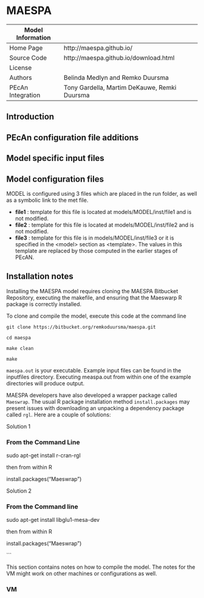 # MAESPA

| Model Information ||
| -- | -- |
| Home Page |http://maespa.github.io/ |
| Source Code | http://maespa.github.io/download.html|
| License |  |
| Authors |Belinda Medlyn and Remko Duursma |
| PEcAn Integration |Tony Gardella, Martim DeKauwe, Remki Duursma |

## Introduction



## PEcAn configuration file additions

## Model specific input files



## Model configuration files

MODEL is configured using 3 files which are placed in the run folder, as well as a symbolic link to the met file.

* **file1** : template for this file is located at models/MODEL/inst/file1 and is not modified.  
* **file2** : template for this file is located at models/MODEL/inst/file2 and is not modified.  
* **file3** : template for this file is in models/MODEL/inst/file3 or it is specified in the \<model\> section as \<template\>. The values in this template are replaced by those computed in the earlier stages of PEcAN.

## Installation notes

Installing the  MAESPA model requires cloning the MAESPA Bitbucket Repository, executing the makefile, and ensuring that the Maeswarp R package is correctly installed.

To clone and compile the model, execute this code at the command line
```
git clone https://bitbucket.org/remkoduursma/maespa.git

cd maespa

make clean

make
```

```maespa.out``` is your executable. Example input files can be found in the inputfiles directory. Executing measpa.out from within one of the example directories will produce output.

MAESPA developers have also developed a wrapper package called ```Maeswrap```. The usual R package installation method ```install.packages``` may present issues with downloading an unpacking a dependency package called ```rgl```. Here are a couple of solutions:

Solution 1

### From the Command Line
sudo apt-get install r-cran-rgl

then from within R

install.packages("Maeswrap")

Solution 2

### From the Command line 
sudo apt-get install libglu1-mesa-dev

then from within R

install.packages("Maeswrap")


``` 

This section contains notes on how to compile the model. The notes for the VM might work on other machines or configurations as well.

### VM
